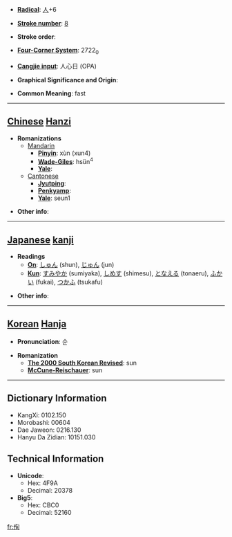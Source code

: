 * '''[[Wiktionary:Chinese radical index| Radical]]''': [[Wiktionary:Chinese radical index 人|人]]+6

* '''[[Wiktionary:Chinese total strokes index|Stroke number]]''': [[Wiktionary:Chinese total strokes index 8|8]]

* '''Stroke order''': 

* '''[[Wiktionary:Chinese four corner index|Four-Corner System]]''': 2722<sub>0</sub>

* '''[[Wiktionary:Chinese Cangjie index|Cangjie input]]''': 人心日 (OPA)

* '''Graphical Significance and Origin''': 

* '''Common Meaning''': fast

----

== [[Chinese]] [[Hanzi]] ==

* '''Romanizations'''
** [[Mandarin]]
*** '''[[Pinyin]]''': xùn (xun4)
*** '''[[Wade-Giles]]''': hsün<sup>4</sup>
*** '''[[Yale]]''': 
**[[Cantonese]]
***'''[[Jyutping]]''':
***'''[[Penkyamp]]''': 
***'''[[Yale]]''': seun1

* '''Other info''': 

----

== [[Japanese]] [[kanji]] ==

* '''Readings'''
** '''[[On]]''': [[しゅん]] (shun), [[じゅん]] (jun)
** '''[[Kun]]''': [[すみやか]] (sumiyaka), [[しめす]] (shimesu), [[となえる]] (tonaeru), [[ふかい]] (fukai), [[つかふ]] (tsukafu)

* '''Other info''':  

----

== [[Korean]] [[Hanja]] ==

* '''Pronunciation''': 순

* '''Romanization'''
** '''[[The 2000 South Korean Revised Romanization|The 2000 South Korean Revised]]''': sun
** '''[[McCune-Reischauer]]''': sun

----

== Dictionary Information ==

* KangXi: 0102.150
* Morobashi: 00604
* Dae Jaweon: 0216.130
* Hanyu Da Zidian: 10151.030

== Technical Information ==

* '''Unicode''':
** Hex: 4F9A
** Decimal: 20378
* '''Big5''':
** Hex: CBC0
** Decimal: 52160

[[fr:侚]]